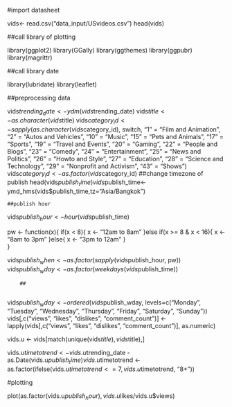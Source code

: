 #import datasheet

vids<- read.csv("data_input/USvideos.csv")
head(vids)

##call library of plotting

library(ggplot2)
library(GGally)
library(ggthemes)
library(ggpubr)
library(magrittr)

##call library date

library(lubridate)
library(leaflet)

##preprocessing data

vids$trending_date<- ydm(vids$trending_date)
vids$title<- as.character(vids$title)
vids$category_id <- sapply(as.character(vids$category_id), switch, 
                           "1" = "Film and Animation",
                           "2" = "Autos and Vehicles", 
                           "10" = "Music", 
                           "15" = "Pets and Animals", 
                           "17" = "Sports",
                           "19" = "Travel and Events", 
                           "20" = "Gaming", 
                           "22" = "People and Blogs", 
                           "23" = "Comedy",
                           "24" = "Entertainment", 
                           "25" = "News and Politics",
                           "26" = "Howto and Style", 
                           "27" = "Education",
                           "28" = "Science and Technology", 
                           "29" = "Nonprofit and Activism",
                           "43" = "Shows")
vids$category_id <- as.factor(vids$category_id)
    ##change timezone of publish
head(vids$publish_time)
vids$publish_time<- ymd_hms(vids$publish_time,tz="Asia/Bangkok")

    ##publish hour
vids$publish_hour <- hour(vids$publish_time)

pw <- function(x){
    if(x < 8){
      x <- "12am to 8am"
    }else if(x >= 8 & x < 16){
      x <- "8am to 3pm"
    }else{
      x <- "3pm to 12am"
    }  
}

vids$publish_when <- as.factor(sapply(vids$publish_hour, pw))
vids$publish_wday <- as.factor(weekdays(vids$publish_time))

        ##
        
vids$publish_wday <- ordered(vids$publish_wday, levels=c("Monday", "Tuesday", "Wednesday", "Thursday", "Friday", "Saturday", "Sunday"))
vids[,c("views", "likes", "dislikes", "comment_count")] <- lapply(vids[,c("views", "likes", "dislikes", "comment_count")], as.numeric)

vids.u <- vids[match(unique(vids$title), vids$title),]

vids.u$timetotrend <- vids.u$trending_date - as.Date(vids.u$publish_time)
vids.u$timetotrend <- as.factor(ifelse(vids.u$timetotrend <= 7, vids.u$timetotrend, "8+"))

#plotting

plot(as.factor(vids.u$publish_hour), vids.u$likes/vids.u$views)
